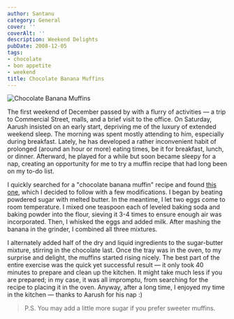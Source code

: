 ```yaml
---
author: Santanu
category: General
cover: ''
coverAlt: ''
description: Weekend Delights
pubDate: 2008-12-05
tags:
- chocolate
- bon appetite
- weekend
title: Chocolate Banana Muffins
---
```



<Image src={pic1} alt="Chocolate Banana Muffins"/>

The first weekend of December passed by with a flurry of activities — a trip to Commercial Street, malls, and a brief visit to the office. On Saturday, Aarush insisted on an early start, depriving me of the luxury of extended weekend sleep. The morning was spent mostly attending to him, especially during breakfast. Lately, he has developed a rather inconvenient habit of prolonged (around an hour or more) eating times, be it for breakfast, lunch, or dinner. Afterward, he played for a while but soon became sleepy for a nap, creating an opportunity for me to try a muffin recipe that had long been on my to-do list.

I quickly searched for a "chocolate banana muffin" recipe and found [this one](http://www.taste.com.au/recipes/15298/choc+chip+banana+muffins), which I decided to follow with a few modifications. I began by beating powdered sugar with melted butter. In the meantime, I let two eggs come to room temperature. I mixed one teaspoon each of leveled baking soda and baking powder into the flour, sieving it 3-4 times to ensure enough air was incorporated. Then, I whisked the eggs and added milk. After mashing the banana in the grinder, I combined all three mixtures.

I alternately added half of the dry and liquid ingredients to the sugar-butter mixture, stirring in the chocolate last. Once the tray was in the oven, to my surprise and delight, the muffins started rising nicely. The best part of the entire exercise was the quick yet successful result — it only took 40 minutes to prepare and clean up the kitchen. It might take much less if you are prepared; in my case, it was all impromptu, from searching for the recipe to placing it in the oven. Anyway, after a long time, I enjoyed my time in the kitchen — thanks to Aarush for his nap :)

> P.S. You may add a little more sugar if you prefer sweeter muffins.
